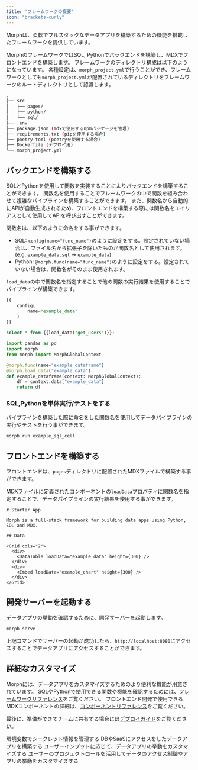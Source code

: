 ```yaml
---
title: 'フレームワークの概要'
icon: "brackets-curly"
---
```


Morphは、柔軟でフルスタックなデータアプリを構築するための機能を搭載したフレームワークを提供しています。

MorphのフレームワークではSQL, Pythonでバックエンドを構築し、MDXでフロントエンドを構築します。
フレームワークのディレクトリ構成は以下のようになっています。
各種設定は、`morph_project.yml`で行うことができ、フレームワークとしても`morph_project.yml`が配置されているディレクトリをフレームワークのルートディレクトリとして認識します。

```bash workdir
.
├── src
│   ├── pages/
│   ├── python/
│   └── sql/
├── .env
├── package.json (mdxで使用するnpmパッケージを管理)
├── requirements.txt (pipを使用する場合)
├── poetry.toml (poetryを使用する場合)
├── Dockerfile (デプロイ用)
└── morph_project.yml
```

## バックエンドを構築する

SQLとPythonを使用して関数を実装することによりバックエンドを構築することができます。
関数名を使用することでフレームワークの中で関数を組み合わせて複雑なパイプラインを構築することができます。
また、関数名から自動的にAPIが自動生成されるため、フロントエンドを構築する際には関数名をエイリアスとして使用してAPIを呼び出すことができます。

関数名は、以下のように命名をする事ができます。

- SQL: `config(name="func_name")`のように設定をする。設定されていない場合は、ファイル名から拡張子を除いたものが関数名として使用されます。(e.g. `example_data.sql` -> `example_data`)
- Python: `@morph.func(name="func_name")`のように設定をする。設定されていない場合は、関数名がそのまま使用されます。

`load_data`の中で関数名を指定することで他の関数の実行結果を使用することでパイプラインが構築できます。

<CodeGroup>

```sql SQL
{{
    config(
        name="example_data"
    )
}}

select * from {{load_data("get_users")}};
```

```python Python
import pandas as pd
import morph
from morph import MorphGlobalContext

@morph.func(name="example_dataframe")
@morph.load_data("example_data")
def example_dataframe(context: MorphGlobalContext):
    df = context.data["example_data"]
    return df
```

</CodeGroup>

### SQL,Pythonを単体実行/テストをする

パイプラインを構築した際に命名をした関数名を使用してデータパイプラインの実行やテストを行う事ができます。

```bash Shell
morph run example_sql_cell
```

## フロントエンドを構築する

フロントエンドは、`pages`ディレクトリに配置されたMDXファイルで構築する事ができます。

MDXファイルに定義されたコンポーネントの`loadData`プロパティに関数名を指定することで、データパイプラインの実行結果を使用する事ができます。

```tsx MDX (pages/index.mdx)
# Starter App

Morph is a full-stack framework for building data apps using Python, SQL and MDX.

## Data

<Grid cols="2">
  <div>
    <DataTable loadData="example_data" height={300} />
  </div>
  <div>
    <Embed loadData="example_chart" height={300} />
  </div>
</Grid>

```

## 開発サーバーを起動する

データアプリの挙動を確認するために、開発サーバーを起動します。

```bash Shell
morph serve
```

上記コマンドでサーバーの起動が成功したら、`http://localhost:8080`にアクセスすることでデータアプリにアクセスすることができます。

## 詳細なカスタマイズ

Morphには、データアプリをカスタマイズするためのより便利な機能が用意されています。
SQLやPythonで使用できる関数や機能を確認するためには、[フレームワークリファレンス](/reference/ja/framework/morph-project)をご覧ください。
フロントエンド開発で使用できるMDXコンポーネントの詳細は、[コンポーネントリファレンス](/data-application/ja/data-component-table)をご覧ください。

最後に、準備ができてチームに共有する場合には[デプロイガイド](/docs/ja/quickstart/dashboard-setup)をご覧ください。

<CardGroup cols={2}>
    <Card title="環境変数" icon="square-1" href="/docs/ja/develop/guides/environment-variables">
        環境変数でシークレット情報を管理する
    </Card>
    <Card title="DB/SaaSと接続する" icon="square-2" href="/docs/ja/develop/guides/integration">
        DBやSaaSにアクセスをしたデータアプリを構築する
    </Card>
    <Card title="変数を使う" icon="square-3" href="/docs/ja/develop/guides/variables">
        ユーザーインプットに応じて、データアプリの挙動をカスタマイズする
    </Card>
    <Card title="ロールベースのアクセス制御" icon="square-4" href="/docs/ja/develop/guides/user-role">
        ユーザーのプロジェクトロールを活用してデータのアクセス制御やアプリの挙動をカスタマイズする
    </Card>
</CardGroup>
